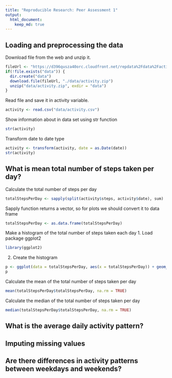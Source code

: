 ```yaml
---
title: "Reproducible Research: Peer Assessment 1"
output: 
  html_document:
    keep_md: true
---
```



## Loading and preprocessing the data
Download file from the web and unzip it.
```r
fileUrl <- "https://d396qusza40orc.cloudfront.net/repdata%2Fdata%2Factivity.zip"
if(!file.exists("data")) {
  dir.create("data")
  download.file(fileUrl, "./data/activity.zip")
  unzip("data/activity.zip", exdir = "data")
}
```
Read file and save it in activity variable.
```r
activity <- read.csv("data/activity.csv")
```
Show information about in data set using str function
```r
str(activity)
```
Transform date to date type
```r
activity <- transform(activity, date = as.Date(date))
str(activity)
```

## What is mean total number of steps taken per day?
Calculate the total number of steps per day
```r
totalStepsPerDay <- sapply(split(activity$steps, activity$date), sum)
```
Sapply function returns a vector, so for plots we should convert it to data frame
```r
totalStepsPerDay <- as.data.frame(totalStepsPerDay)
```
Make a histogram of the total number of steps taken each day
1. Load package ggplot2
```r
library(ggplot2)
```
2. Create the histogram
```r
p <- ggplot(data = totalStepsPerDay, aes(x = totalStepsPerDay)) + geom_histogram(fill = "green", binwidth = 1000) + labs(x = "Steps", y = "Frequency", title = "Histogram of total steps per day")
p
```

Calculate the mean of the total number of steps taken per day
```r
mean(totalStepsPerDay$totalStepsPerDay, na.rm = TRUE)
```
Calculate the median of the total number of steps taken per day
```r
median(totalStepsPerDay$totalStepsPerDay, na.rm = TRUE)
```
## What is the average daily activity pattern?



## Imputing missing values



## Are there differences in activity patterns between weekdays and weekends?
